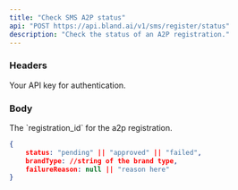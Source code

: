 ```yaml
---
title: "Check SMS A2P status"
api: "POST https://api.bland.ai/v1/sms/register/status"
description: "Check the status of an A2P registration."
---
```


### Headers

<ParamField header="authorization" type="string" required>
  Your API key for authentication.
</ParamField>

### Body

<ParamField body="registration_id" type="string">
  The `registration_id` for the a2p registration.
</ParamField>

<ResponseExample>

```json Response
{
    status: "pending" || "approved" || "failed",
    brandType: //string of the brand type,
    failureReason: null || "reason here"
}
```

</ResponseExample>
